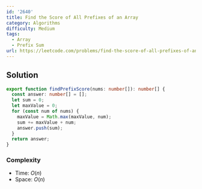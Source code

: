 ```yaml
---
id: '2640'
title: Find the Score of All Prefixes of an Array
category: Algorithms
difficulty: Medium
tags:
  - Array
  - Prefix Sum
url: https://leetcode.com/problems/find-the-score-of-all-prefixes-of-an-array
---
```


## Solution

```typescript filename="solution.ts" copy
export function findPrefixScore(nums: number[]): number[] {
  const answer: number[] = [];
  let sum = 0;
  let maxValue = 0;
  for (const num of nums) {
    maxValue = Math.max(maxValue, num);
    sum += maxValue + num;
    answer.push(sum);
  }
  return answer;
}
```

### Complexity

- Time: $O(n)$
- Space: $O(n)$
